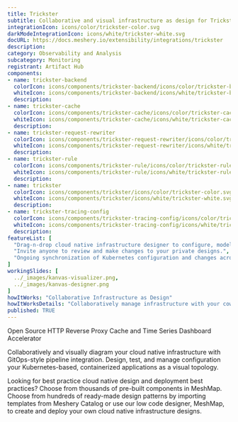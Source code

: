 ```yaml
---
title: Trickster
subtitle: Collaborative and visual infrastructure as design for Trickster
integrationIcon: icons/color/trickster-color.svg
darkModeIntegrationIcon: icons/white/trickster-white.svg
docURL: https://docs.meshery.io/extensibility/integrations/trickster
description: 
category: Observability and Analysis
subcategory: Monitoring
registrant: Artifact Hub
components: 
- name: trickster-backend
  colorIcon: icons/components/trickster-backend/icons/color/trickster-backend-color.svg
  whiteIcon: icons/components/trickster-backend/icons/white/trickster-backend-white.svg
  description: 
- name: trickster-cache
  colorIcon: icons/components/trickster-cache/icons/color/trickster-cache-color.svg
  whiteIcon: icons/components/trickster-cache/icons/white/trickster-cache-white.svg
  description: 
- name: trickster-request-rewriter
  colorIcon: icons/components/trickster-request-rewriter/icons/color/trickster-request-rewriter-color.svg
  whiteIcon: icons/components/trickster-request-rewriter/icons/white/trickster-request-rewriter-white.svg
  description: 
- name: trickster-rule
  colorIcon: icons/components/trickster-rule/icons/color/trickster-rule-color.svg
  whiteIcon: icons/components/trickster-rule/icons/white/trickster-rule-white.svg
  description: 
- name: trickster
  colorIcon: icons/components/trickster/icons/color/trickster-color.svg
  whiteIcon: icons/components/trickster/icons/white/trickster-white.svg
  description: 
- name: trickster-tracing-config
  colorIcon: icons/components/trickster-tracing-config/icons/color/trickster-tracing-config-color.svg
  whiteIcon: icons/components/trickster-tracing-config/icons/white/trickster-tracing-config-white.svg
  description: 
featureList: [
  "Drag-n-drop cloud native infrastructure designer to configure, model, and deploy your workloads.",
  "Invite anyone to review and make changes to your private designs.",
  "Ongoing synchronization of Kubernetes configuration and changes across any number of clusters."
]
workingSlides: [
  ../_images/kanvas-visualizer.png,
  ../_images/kanvas-designer.png
]
howItWorks: "Collaborative Infrastructure as Design"
howItWorksDetails: "Collaboratively manage infrastructure with your coworkers synchronously sharing the same designs."
published: TRUE
---
```

<p>
Open Source HTTP Reverse Proxy Cache and Time Series Dashboard Accelerator
</p>
<p>
    Collaboratively and visually diagram your cloud native infrastructure with GitOps-style pipeline integration. Design, test, and manage configuration your Kubernetes-based, containerized applications as a visual topology.
</p>
<p>
    Looking for best practice cloud native design and deployment best practices? Choose from thousands of pre-built components in MeshMap. Choose from hundreds of ready-made design patterns by importing templates from Meshery Catalog or use our low code designer, MeshMap, to create and deploy your own cloud native infrastructure designs.
</p>

